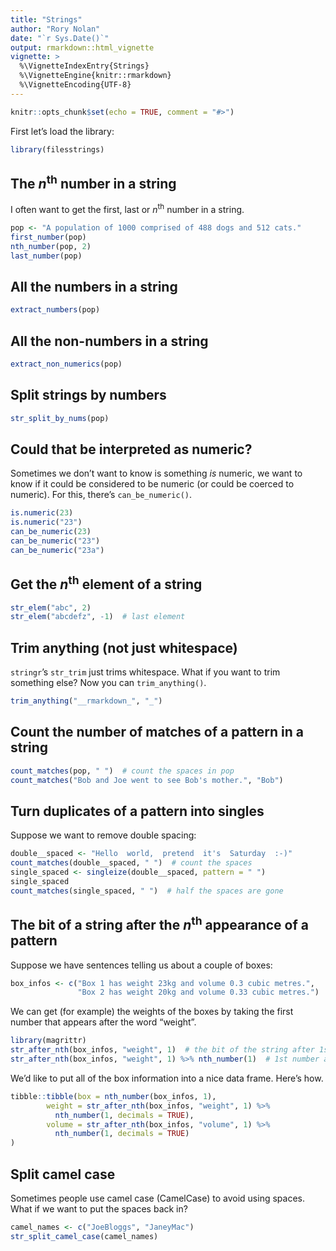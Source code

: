```yaml
---
title: "Strings"
author: "Rory Nolan"
date: "`r Sys.Date()`"
output: rmarkdown::html_vignette
vignette: >
  %\VignetteIndexEntry{Strings}
  %\VignetteEngine{knitr::rmarkdown}
  %\VignetteEncoding{UTF-8}
---
```


```r
knitr::opts_chunk$set(echo = TRUE, comment = "#>")
```

First let's load the library: 
```r
library(filesstrings)
```

## The *n*^th^ number in a string
I often want to get the first, last or *n*^th^ number in a string.
```r
pop <- "A population of 1000 comprised of 488 dogs and 512 cats."
first_number(pop)
nth_number(pop, 2)
last_number(pop)
```

## All the numbers in a string
```r
extract_numbers(pop)
```

## All the non-numbers in a string
```r
extract_non_numerics(pop)
```

## Split strings by numbers
```r
str_split_by_nums(pop)
```

## Could that be interpreted as numeric?
Sometimes we don't want to know is something *is* numeric, we want to know if it could be considered to be numeric (or could be coerced to numeric). For this, there's `can_be_numeric()`.
```r
is.numeric(23)
is.numeric("23")
can_be_numeric(23)
can_be_numeric("23")
can_be_numeric("23a")
```

## Get the *n*^th^ element of a string
```r
str_elem("abc", 2)
str_elem("abcdefz", -1)  # last element
```

## Trim anything (not just whitespace)
`stringr`'s `str_trim` just trims whitespace. What if you want to trim something else? Now you can `trim_anything()`.
```r
trim_anything("__rmarkdown_", "_")
```

## Count the number of matches of a pattern in a string
```r
count_matches(pop, " ")  # count the spaces in pop
count_matches("Bob and Joe went to see Bob's mother.", "Bob")
```

## Turn duplicates of a pattern into singles
Suppose we want to remove double spacing:
```r
double__spaced <- "Hello  world,  pretend  it's  Saturday  :-)"
count_matches(double__spaced, " ")  # count the spaces
single_spaced <- singleize(double__spaced, pattern = " ")
single_spaced
count_matches(single_spaced, " ")  # half the spaces are gone
```

## The bit of a string after the *n*^th^ appearance of a pattern
Suppose we have sentences telling us about a couple of boxes:
```r
box_infos <- c("Box 1 has weight 23kg and volume 0.3 cubic metres.",
               "Box 2 has weight 20kg and volume 0.33 cubic metres.")
```
We can get (for example) the weights of the boxes by taking the first number that appears after the word "weight".
```r
library(magrittr)
str_after_nth(box_infos, "weight", 1)  # the bit of the string after 1st "weight"
str_after_nth(box_infos, "weight", 1) %>% nth_number(1)  # 1st number after 1st "weight"
```
We'd like to put all of the box information into a nice data frame. Here's how.
```r
tibble::tibble(box = nth_number(box_infos, 1),
        weight = str_after_nth(box_infos, "weight", 1) %>% 
          nth_number(1, decimals = TRUE),
        volume = str_after_nth(box_infos, "volume", 1) %>% 
          nth_number(1, decimals = TRUE)
)
```

## Split camel case
Sometimes people use camel case (CamelCase) to avoid using spaces. What if we want to put the spaces back in?
```r
camel_names <- c("JoeBloggs", "JaneyMac")
str_split_camel_case(camel_names)
```

